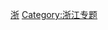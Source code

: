 {{Userbox
  |id=[[File:Zhejiang Shadow.png|50px]]
  |id-c=#FFF
  |info=这个用户是'''[[Wikipedia:浙江专题|浙江专题]]'''的参与者。
  |info-c=#b2eceb
  |info-s=9
  |border-c=#008b8b
}}<includeonly>[[Category:浙江专题参与者|{{PAGENAME}}]]</includeonly><noinclude>
[[Category:專題用戶標誌模板|浙]]
[[Category:浙江专题]]
</noinclude>
